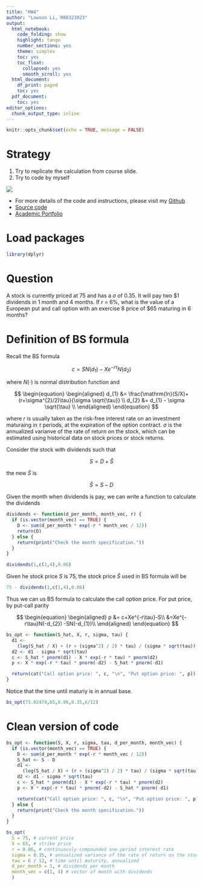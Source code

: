 ```yaml
---
title: "HW4"
author: "Lowson Li, R08323023"
output:
  html_notebook:
    code_folding: show
    highlight: tango
    number_sections: yes
    theme: simplex
    toc: yes
    toc_float:
      collapsed: yes
      smooth_scroll: yes
  html_document:
    df_print: paged
    toc: yes
  pdf_document:
    toc: yes
editor_options:
  chunk_output_type: inline
---
```


```r
knitr::opts_chunk$set(echo = TRUE, message = FALSE)
```
# Strategy
1. Try to replicate the calculation from course slide.
2. Try to code by myself

![](https://imgur.com/eDWgVh8.png)

* For more details of the code and instructions, please visit my [Github](https://github.com/isthatlowsonli/Financial_Engineering)
 + [Source code](https://github.com/isthatlowsonli/Financial_Engineering/blob/master/Script/HW4.Rmd)
 + [Academic Portfolio](https://isthatlowsonli.github.io//Financial_Engineering/Script/practice.nb.html)

# Load packages
```r
library(dplyr)
```

# Question

A stock is currently priced at 75 and has a $\sigma$ of 0.35.
It will pay two $1 dividends in 1 month and 4 months.
If $r$ = 6%, what is the value of a European put and call option with an exercise 8 price of $65 maturing in 6 months?

# Definition of BS formula

Recall the BS formula 

$$
c = SN(d_{1}) - Xe^{-r\tau}N(d_{2})
$$

where $N(\cdot)$ is normal distribution function and 

$$
\begin{equation}
\begin{aligned}
d_{1} &= \frac{\mathrm{ln}(S/X)+(r+\sigma^{2}/2)\tau}{\sigma \sqrt{\tau}} \\ 
d_{2} &= d_{1} - \sigma \sqrt{\tau} \\
\end{aligned}
\end{equation}
$$

where $r$ is usually taken as the risk-free interest rate on an investment maturaing in $\tau$ periods, at the expiration of the option contract. $\sigma$ is the annualized varianve of the rate of return on the stock, which can be estimated using historical data on stock prices or stock returns.

Consider the stock with dividends such that 

$$
S= D +\hat{S}
$$

the new $\hat{S}$ is 

$$
\hat{S} = S-D
$$

Given the month when dividends is pay, we can write a function to calculate the dividends

```r
dividends <- function(d_per_month, month_vec, r) {
  if (is.vector(month_vec) == TRUE) {
    D <- sum(d_per_month * exp(-r * month_vec / 12))
    return(D)
  } else {
    return(print("Check the month specification."))
  }
}
```

```r
dividends(1,c(1,4),0.06)
```

Given he stock price $S$ is 75, the stock price $\hat{S}$ used in BS formula will be 

```r
75 - dividends(1,c(1,4),0.06)
```

Thus we can us BS formula to calculate the call option price.
For put price, by put-call parity

$$
\begin{equation}
\begin{aligned}
p &= c+Xe^{-r\tau}-S\\
&=Xe^{-r\tau}N(-d_{2}) -SN(-d_{1})\\
\end{aligned}
\end{equation}
$$

```r
bs_opt <- function(S_hat, X, r, sigma, tau) {
  d1 <-
    (log(S_hat / X) + (r + (sigma^2) / 2) * tau) / (sigma * sqrt(tau))
  d2 <- d1 - sigma * sqrt(tau)
  c <- S_hat * pnorm(d1) - X * exp(-r * tau) * pnorm(d2)
  p <- X * exp(-r * tau) * pnorm(-d2) - S_hat * pnorm(-d1)

  return(cat("Call option price: ", c, "\n", "Put option price: ", p))
}
```

Notice that the time until maturiy is in annual base.

```r
bs_opt(73.02479,65,0.06,0.35,6/12)
```

# Clean version of code

```r
bs_opt <- function(S, X, r, sigma, tau, d_per_month, month_vec) {
  if (is.vector(month_vec) == TRUE) {
    D <- sum(d_per_month * exp(-r * month_vec / 12))
    S_hat <- S - D
    d1 <-
      (log(S_hat / X) + (r + (sigma^2) / 2) * tau) / (sigma * sqrt(tau))
    d2 <- d1 - sigma * sqrt(tau)
    c <- S_hat * pnorm(d1) - X * exp(-r * tau) * pnorm(d2)
    p <- X * exp(-r * tau) * pnorm(-d2) - S_hat * pnorm(-d1)

    return(cat("Call option price: ", c, "\n", "Put option price: ", p))
  } else {
    return(print("Check the month specification."))
  }
}
```

```r
bs_opt(
  S = 75, # current price
  X = 65, # strike price
  r = 0.06, # continuously-compounded one-period interest rate
  sigma = 0.35, # annualized variance of the rate of return on the stock
  tau = 6 / 12, # time until maturity, annualized
  d_per_month = 1, # dividends per month
  month_vec = c(1, 4) # vector of month with dividends
  )
```


